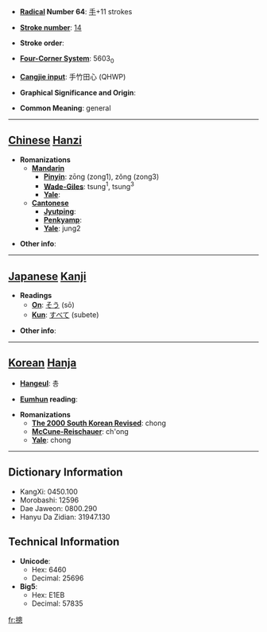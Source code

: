 * '''[[Wiktionary:Chinese radical index| Radical]] Number 64''': [[Wiktionary:Chinese radical index 手|手]]+11 strokes

* '''[[Wiktionary:Chinese total strokes index|Stroke number]]''': [[Wiktionary:Chinese total strokes index 14|14]]

* '''Stroke order''': 

* '''[[Wiktionary:Chinese four corner index|Four-Corner System]]''': 5603<sub>0</sub>

* '''[[Wiktionary:Chinese Cangjie index|Cangjie input]]''': 手竹田心 (QHWP)

* '''Graphical Significance and Origin''': 

* '''Common Meaning''': general

----

== [[Chinese]] [[Hanzi]] ==

* '''Romanizations'''
** '''[[Mandarin]]'''
*** '''[[Pinyin]]''': zōng (zong1), zǒng (zong3)
*** '''[[Wade-Giles]]''': tsung<sup>1</sup>, tsung<sup>3</sup>
*** '''[[Yale]]''': 
** '''[[Cantonese]]'''
*** '''[[Jyutping]]''':
*** '''[[Penkyamp]]''': 
*** '''[[Yale]]''': jung2

* '''Other info''': 

----

== [[Japanese]] [[Kanji]] ==

* '''Readings'''
** '''[[On]]''': [[そう]] (sō)
** '''[[Kun]]''': [[すべて]] (subete)

* '''Other info''':  

----

== [[Korean]] [[Hanja]] ==

* '''[[Hangeul]]''': 총

* '''[[Eumhun]] reading''': 

* '''Romanizations'''
** '''[[The 2000 South Korean Revised Romanization|The 2000 South Korean Revised]]''': chong
** '''[[McCune-Reischauer]]''': ch'ong
** '''[[Yale]]''': chong

----

== Dictionary Information ==

* KangXi: 0450.100
* Morobashi: 12596
* Dae Jaweon: 0800.290
* Hanyu Da Zidian: 31947.130

== Technical Information ==

* '''Unicode''':
** Hex: 6460
** Decimal: 25696
* '''Big5''':
** Hex: E1EB
** Decimal: 57835

[[fr:摠]]